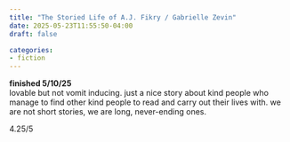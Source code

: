 ```yaml
---
title: "The Storied Life of A.J. Fikry / Gabrielle Zevin"
date: 2025-05-23T11:55:50-04:00
draft: false

categories:
- fiction
---
```

**finished 5/10/25** \
lovable but not vomit inducing. just a nice story about kind people who manage to find other kind people to read and carry out their lives with. we are not short stories, we are long, never-ending ones. 

4.25/5